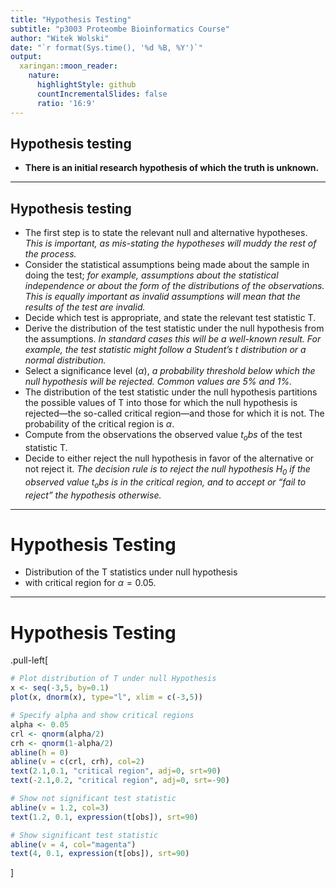 ```yaml
---
title: "Hypothesis Testing"
subtitle: "p3003 Proteombe Bioinformatics Course"
author: "Witek Wolski"
date: "`r format(Sys.time(), '%d %B, %Y')`"
output: 
  xaringan::moon_reader:
    nature:
      highlightStyle: github
      countIncrementalSlides: false
      ratio: '16:9'
---
```


## Hypothesis testing

- __There is an initial research hypothesis of which the truth is unknown.__


---

## Hypothesis testing

- The first step is to state the relevant null and alternative hypotheses. _This is important, as mis-stating the hypotheses will muddy the rest of the process._
- Consider the statistical assumptions being made about the sample in doing the test; _for example, assumptions about the statistical independence or about the form of the distributions of the observations. This is equally important as invalid assumptions will mean that the results of the test are invalid._
- Decide which test is appropriate, and state the relevant test statistic T.
- Derive the distribution of the test statistic under the null hypothesis from the assumptions. _In standard cases this will be a well-known result. For example, the test statistic might follow a Student's t distribution or a normal distribution._
- Select a significance level ($\alpha$), _a probability threshold below which the null hypothesis will be rejected. Common values are $5\%$ and $1\%$._
- The distribution of the test statistic under the null hypothesis partitions the possible values of T into those for which the null hypothesis is rejected—the so-called critical region—and those for which it is not. The probability of the critical region is $\alpha$.
- Compute from the observations the observed value $t_obs$ of the test statistic T.
- Decide to either reject the null hypothesis in favor of the alternative or not reject it. _The decision rule is to reject the null hypothesis $H_0$ if the observed value $t_obs$ is in the critical region, and to accept or "fail to reject" the hypothesis otherwise._

---

# Hypothesis Testing


- Distribution of the T statistics under null hypothesis
- with critical region for $\alpha = 0.05$.

---

# Hypothesis Testing

.pull-left[
```r
# Plot distribution of T under null Hypothesis
x <- seq(-3,5, by=0.1)
plot(x, dnorm(x), type="l", xlim = c(-3,5))

# Specify alpha and show critical regions
alpha <- 0.05
crl <- qnorm(alpha/2)
crh <- qnorm(1-alpha/2)
abline(h = 0)
abline(v = c(crl, crh), col=2)
text(2.1,0.1, "critical region", adj=0, srt=90)
text(-2.1,0.2, "critical region", adj=0, srt=-90)

# Show not significant test statistic
abline(v = 1.2, col=3)
text(1.2, 0.1, expression(t[obs]), srt=90)

# Show significant test statistic
abline(v = 4, col="magenta")
text(4, 0.1, expression(t[obs]), srt=90)

```
]
